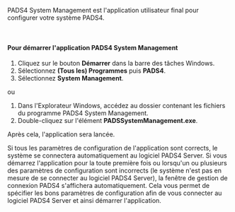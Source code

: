 PADS4 System Management est l'application utilisateur final pour configurer votre système PADS4.

 

#### **Pour démarrer l'application PADS4 System Management**

1. Cliquez sur le bouton **Démarrer** dans la barre des tâches Windows.
2. Sélectionnez **(Tous les) Programmes** puis **PADS4**.
3. Sélectionnez **System Management**.

ou

1. Dans l'Explorateur Windows, accédez au dossier contenant les fichiers du programme PADS4 System Management.
2. Double-cliquez sur l'élément **PADSSystemManagement.exe**.

Après cela, l'application sera lancée.

<Tip>
  Si tous les paramètres de configuration de l'application sont corrects, le système se connectera automatiquement au logiciel PADS4 Server. Si vous démarrez l'application pour la toute première fois ou lorsqu'un ou plusieurs des paramètres de configuration sont incorrects (le système n'est pas en mesure de se connecter au logiciel PADS4 Server), la fenêtre de gestion de connexion PADS4 s'affichera automatiquement. Cela vous permet de spécifier les bons paramètres de configuration afin de vous connecter au logiciel PADS4 Server et ainsi démarrer l'application.
</Tip>
